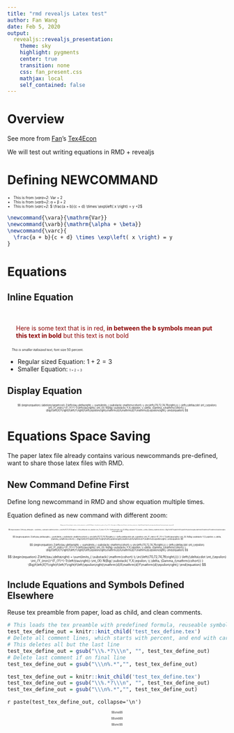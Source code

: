 ```yaml
---
title: "rmd revealjs Latex test"
author: Fan Wang
date: Feb 5, 2020
output:
  revealjs::revealjs_presentation:
    theme: sky
    highlight: pygments
    center: true
    transition: none
    css: fan_present.css
    mathjax: local
    self_contained: false
---
```


# Overview

<!--
decktape convert to PDF
cd "C:/Users/fan/Documents/Dropbox (UH-ECON)/repos/Tex4Econ/nontex/revealjsrmd/"
decktape automatic test_tex.html test_tex.pdf
-->

See more from [Fan](fanwangecon.github.io)'s [Tex4Econ](fanwangecon.github.io/Tex4Econ)

We will test out writing equations in RMD + revealjs

# Defining NEWCOMMAND

\newcommand{\vara}{\mathrm{Var}}
\newcommand{\varb}{\mathrm{\alpha + \beta}}
\newcommand{\varc}{
  \frac{a + b}{c + d} \times \exp\left( x \right) = y
}

<section style="font-size:60%;">

- This is from *\\vara+2*: $\vara+2$
- This is from *\\varb+2*: $\varb+2$
- This is from *\\varc+2*: $\varc+2$

</section>

```tex
\newcommand{\vara}{\mathrm{Var}}
\newcommand{\varb}{\mathrm{\alpha + \beta}}
\newcommand{\varc}{
  \frac{a + b}{c + d} \times \exp\left( x \right) = y
}
```


# Equations

## Inline Equation

<div style="color:darkred;margin:20px;margin-top:50px;" >
Here is some text that is in red,
<b>in between the b symbols mean put this text in bold</b>
but this text is not bold
</div>


<p style="margin:10px;font-size:50%;">
<i>This is smaller italisized text</i>, font size 50 percent.
</p>

- Regular sized Equation: $1+2=3$
- Smaller Equation: <span style="font-size:50%;"> $1+2=3$ </span>

## Display Equation

<div style="font-size:40%;" >
$$
\begin{equation}
\label{eq:targetcost}
Z\left(\tau,\delta\right) =
\sum\limits_{
	\substack{
	\mathrm{cohort} \\ \in{\left\{70,72,74,76\right\}}}
	}
\left\{\delta\cdot
\int_{\epsilon}
\int_{Y_{min}}^{F_{Y}^{-1}\left(\tau\right)}
\int_{X}
N\Big(
\substack{
	Y,X,\epsilon; \\
	\delta, \Gamma_{\mathrm{cohort}}
}
\Big)f\left(X|Y\right)f\left(Y\right)f\left(\epsilon\right)\mathrm{d}X\mathrm{d}Y\mathrm{d}\epsilon\right\}
\end{equation}
$$
</div>

# Equations Space Saving

The paper latex file already contains various newcommands pre-defined, want to share those latex files with RMD.

## New Command Define First

Define long newcommand in RMD and show equation multiple times.

\newcommand{\target}{
\begin{equation}
Z\left(\tau,\delta\right) =
\sum\limits_{
	\substack{
	\mathrm{cohort} \\ \in{\left\{70,72,74,76\right\}}}
	}
\left\{\delta\cdot
\int_{\epsilon}
\int_{Y_{min}}^{F_{Y}^{-1}\left(\tau\right)}
\int_{X}
N\Big(
\substack{
	Y,X,\epsilon; \\
	\delta, \Gamma_{\mathrm{cohort}}
}
\Big)f\left(X|Y\right)f\left(Y\right)f\left(\epsilon\right)\mathrm{d}X\mathrm{d}Y\mathrm{d}\epsilon\right\}
\end{equation}
}

Equation defined as new command with different zoom:

<span style="font-size:10%;"> $$\target$$ </span>
<span style="font-size:20%;"> $$\target$$ </span>
<span style="font-size:30%;"> $$\target$$ </span>
<span style="font-size:40%;"> $$\target$$ </span>
<span style="font-size:50%;"> $$\target$$ </span>

## Include Equations and Symbols Defined Elsewhere

Reuse tex preamble from paper, load as child, and clean comments.

```r
# This loads the tex preamble with predefined formula, reuseable symbols etc.
test_tex_define_out = knitr::knit_child('test_tex_define.tex')
# Delete all comment lines, which starts with percent, and end with carriage return
# This deletes all but the last line
test_tex_define_out = gsub("\\%.*?\\\n", "", test_tex_define_out)
# Delete last comment if on final line
test_tex_define_out = gsub("\\\n%.*","", test_tex_define_out)
```

```r
test_tex_define_out = knitr::knit_child('test_tex_define.tex')
test_tex_define_out = gsub("\\%.*?\\\n", "", test_tex_define_out)
test_tex_define_out = gsub("\\\n%.*","", test_tex_define_out)
```

`r paste(test_tex_define_out, collapse='\n')`


<span style="font-size:40%;"> $$\exa$$ </span>
<span style="font-size:40%;"> $$\exb$$ </span>
<span style="font-size:40%;"> $$\exc$$ </span>
